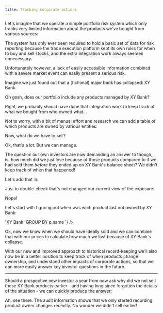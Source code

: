```yaml
---
title: Tracking corporate actions
---
```



Let's imagine that we operate a simple portfolio risk system which only tracks very limited information about the products we've bought from various sources:

<Fiddle magicContext="my-context">
  <Txs systemTime="2001-01-01"
       txs="INSERT INTO assets (xt$id, product, amount)
            VALUES
            (1, 'my-product-1', 340),
            (2, 'my-product-2', 10)" />
  <Query hidden={true} q="SELECT * FROM xt$txs ORDER BY xt$txs.xt$tx_time DESC LIMIT 1" />
</Fiddle>

The system has only ever been required to hold a basic set of data for risk reporting because the trade execution platform kept its own rules for when to buy and sell stocks, and the extra integration work always seemed unnecessary.

Unfortunately however, a lack of easily accessible information combined with a severe market event can easily present a serious risk.

Imagine we just found out that a (fictional) major bank has collapsed: XY Bank.

Oh gosh, does our portfolio include any products managed by XY Bank?

<Fiddle magicContext="my-context">
  <Txs hidden={true}
       txs="INSERT INTO assets (xt$id, product, amount)
            VALUES
            (1, 'my-product-1', 625),
            (2, 'my-product-2', 31),
            (3, 'my-product-3', 1920),
            (4, 'my-product-4', 206)" />
  <Query q="SELECT * FROM assets AS a ORDER BY a.xt$id" />
</Fiddle>

Right, we probably should have done that integration work to keep track of what we bought from who owned what...

Not to worry, with a bit of manual effort and research we can add a table of which products are owned by various entities:

<Fiddle magicContext="my-context">
  <Txs txs="INSERT INTO products (xt$id, name, owner)
            VALUES
            (1, 'my-product-1', 'XY Bank'),
            (2, 'my-product-2', 'Standard Dollar'),
            (3, 'my-product-3', 'XY Bank'),
            (4, 'my-product-4', 'Royal Red')" />
  <Query hidden={true} q="SELECT * FROM xt$txs ORDER BY xt$txs.xt$tx_time DESC LIMIT 1" />
</Fiddle>

Now, what do we have to sell?

<Fiddle magicContext="my-context">
  <Query q={`
SELECT *
  FROM assets AS a
  INNER JOIN products AS p ON a.product = p.name
  WHERE p.owner = 'XY Bank'
  ORDER BY a.xt$id`} />
</Fiddle>

Ok, that's a lot. But we can manage.

The question our own investors are now demanding an answer to though, is: how much did we just lose because of those products compared to if we had sold them _before_ they ended up on XY Bank's balance sheet?
We didn't keep track of when that happened!

Let's add that in:

<Fiddle magicContext="my-context">
  <Txs txs="INSERT INTO products (xt$id, name, owner, xt$valid_from, xt$valid_to)
            VALUES
            -- Product 1's history
            (1, 'my-product-1', 'Standard Dollar', DATE '2018-01-01', DATE '2020-01-01'),
            (1, 'my-product-1', 'Other Company', DATE '2020-01-01', DATE '2022-01-01'),
            (1, 'my-product-1', 'XY Bank', DATE '2024-01-01', null),
            -- Product 2's history
            (2, 'my-product-2', 'Some Other Company', DATE '2016-01-01', DATE '2021-01-01'),
            (2, 'my-product-2', 'Standard Dollar', DATE '2021-01-01', null),
            -- Product 3's history
            (3, 'my-product-3', 'Some Other Company', DATE '2016-01-01', DATE '2021-01-01'),
            (3, 'my-product-3', 'Other Company', DATE '2021-01-01', DATE '2024-01-01'),
            (3, 'my-product-3', 'XY Bank', DATE '2024-01-01', null),
            -- Product 4's history
            (4, 'my-product-4', 'Royal Red', DATE '2020-01-01', null)" />
  <Query hidden={true} q="SELECT * FROM xt$txs ORDER BY xt$txs.xt$tx_time DESC LIMIT 1" />
</Fiddle>

Just to double-check that's not changed our current view of the exposure:

<Fiddle magicContext="my-context">
  <Query q={`
SELECT *
  FROM assets AS a
  INNER JOIN products AS p ON a.product = p.name
  WHERE p.owner = 'XY Bank'
  ORDER BY a.xt$id`} />
</Fiddle>

Nope!

Let's start with figuring out when was each product last not owned by XY Bank:

<Fiddle magicContext="my-context">
  <Query q={`
SELECT p.name, max(p.xt$valid_from)
  FROM products FOR ALL VALID_TIME AS p
  WHERE p.owner <> 'XY Bank'
  GROUP BY p.name
`} />
</Fiddle>

Ok, now we know when we should have ideally sold and we can combine that with our prices to calculate how much we lost because of XY Bank's collapse.

With our new and improved approach to historical record-keeping we'll also now be in a better position to keep track of when products change ownership, and understand other impacts of corporate actions, so that we can more easily answer key investor questions in the future.

---

Should a prospective new investor a year from now ask why did we not sell these XY Bank products earlier - and having long since forgotten the details of the situation - we can quickly produce the answer:

<Fiddle magicContext="my-context">
  <Query q={`
SELECT p.xt$id, p.name, p.owner, p.xt$system_from
  FROM products FOR ALL SYSTEM_TIME AS p
`} />
</Fiddle>

Ah, see there.
The audit information shows that we only started recording product owner changes recently.
No wonder we didn't sell earlier!
